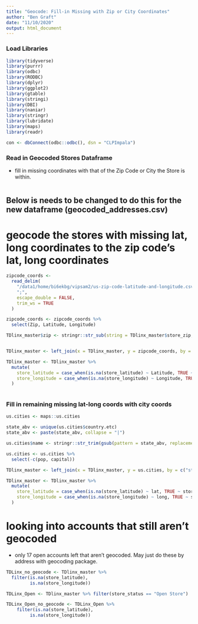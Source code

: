 ```yaml
---
title: "Geocode: Fill-in Missing with Zip or City Coordinates"
author: "Ben Graft"
date: "11/10/2020"
output: html_document
---
```


### Load Libraries
```r
library(tidyverse)
library(purrr)
library(odbc)
library(RODBC)
library(dplyr)
library(ggplot2)
library(gtable)
library(stringi)
library(DBI)
library(naniar)
library(stringr)
library(lubridate)
library(maps)
library(readr)

con <- dbConnect(odbc::odbc(), dsn = "CLPImpala")

```

### Read in Geocoded Stores Dataframe
- fill in missing coordinates with that of the Zip Code or City the Store is within.
```r

```

Below is needs to be changed to do this for the new dataframe (geocoded_addresses.csv)
------

# geocode the stores with missing lat, long coordinates to the zip code's lat, long coordinates
```r

zipcode_coords <-
  read_delim(
    "/data1/home/bi6ekbg/vipsam2/us-zip-code-latitude-and-longitude.csv",
    ";",
    escape_double = FALSE,
    trim_ws = TRUE
  )

zipcode_coords <- zipcode_coords %>% 
  select(Zip, Latitude, Longitude)

TDlinx_master$zip <- stringr::str_sub(string = TDlinx_master$store_zip, start = 1, end = 5)


TDlinx_master <- left_join(x = TDlinx_master, y = zipcode_coords, by = c("zip"="Zip"))

TDlinx_master <- TDlinx_master %>%
  mutate(
    store_latitude = case_when(is.na(store_latitude) ~ Latitude, TRUE ~ store_latitude),
    store_longitude = case_when(is.na(store_longitude) ~ Longitude, TRUE ~ store_longitude)
  )
  

```

### Fill in remaining missing lat-long coords with city coords
```r

us.cities <- maps::us.cities

state_abv <- unique(us.cities$country.etc)
state_abv <- paste(state_abv, collapse = "|")

us.cities$name <- stringr::str_trim(gsub(pattern = state_abv, replacement = "", x = us.cities$name, perl = TRUE))

us.cities <- us.cities %>% 
  select(-c(pop, capital))

TDlinx_master <- left_join(x = TDlinx_master, y = us.cities, by = c("store_city"="name", "store_state"="country.etc"))

TDlinx_master <- TDlinx_master %>%
  mutate(
    store_latitude = case_when(is.na(store_latitude) ~ lat, TRUE ~ store_latitude),
    store_longitude = case_when(is.na(store_longitude) ~ long, TRUE ~ store_longitude)
  )
```


# looking into accounts that still aren't geocoded
- only 17 open accounts left that aren't geocoded. May just do these by address with geocoding package.
```r
TDLinx_no_geocode <- TDlinx_master %>%
  filter(is.na(store_latitude),
         is.na(store_longitude))

TDLinx_Open <- TDlinx_master %>% filter(store_status == "Open Store")

TDLinx_Open_no_geocode <- TDLinx_Open %>% 
    filter(is.na(store_latitude),
         is.na(store_longitude))
```


